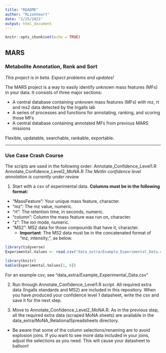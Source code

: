 ```yaml
---
title: "README"
author: "RLionheart"
date: "2/25/2021"
output: html_document
---
```


```r
knitr::opts_chunk$set(echo = TRUE)
```

## MARS
### Metabolite Annotation, Rank and Sort

*This project is in beta. Expect problems and updates!*

The MARS project is a way to easily identify unknown mass features (MFs) in your data. It consists of three major sections: 

- A central database containing unknown mass features (MFs) with mz, rt and ms2 data detected by the Ingalls lab 
- A series of processes and functions for annotating, ranking, and scoring those MFs
- A central database containing annotated MFs from previous MARS missions

Flexible, updatable, searchable, rankable, exportable. 

---

### Use Case Crash Course

The scripts are used in the following order: 
Annotate_Confidence_Level1.R
Annotate_Confidence_Level2_MoNA.R
*The Metlin confidence level annotation is currently under review*

1. Start with a csv of experimental data. **Columns must be in the following format:**
- "MassFeature": Your unique mass feature, character.
- "mz": The mz value, numeric.
- "rt": The retention time, in seconds, numeric.
- "column": Column the mass feature was run on, character.
- "z": The ion mode, numeric.
- "MS2": MS2 data for those compounds that have it, character.
  - **Important**: The MS2 data must be in the concatenated format of "mz, intensity;", as below.

```r
library(tidyverse)
Experimental.Values <- read.csv("data_extra/Example_Experimental_Data.csv")
```

```r
library(knitr)
kable(Experimental.Values[1, 6])
```

For an example csv, see "data_extra/Example_Experimental_Data.csv"

2. Run through Annotate_Confidence_Level1.R script. All required extra data (Ingalls standards and MS2) are included in this repository. When you have produced your confidence level 1 datasheet, write the csv and save it for the next step.

3. Move to Annotate_Confidence_Level2_MoNA.R. As in the previous step, all the required extra data (scraped MoNA sheets) are available in the data_extra/MoNA_RelationalSpreadsheets directory. 
- Be aware that some of the column selections/renaming are to avoid explosion joins. If you want to see more data included in your joins, adjust the selections as you need. This will cause your datasheet to balloon!
